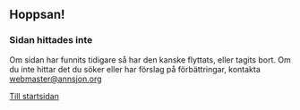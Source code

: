 ## Hoppsan!

### Sidan hittades inte

Om sidan har funnits tidigare så har den kanske flyttats, eller tagits bort. Om du inte hittar det du söker eller har förslag på förbättringar, kontakta webmaster@annsjon.org

[Till startsidan](/)

